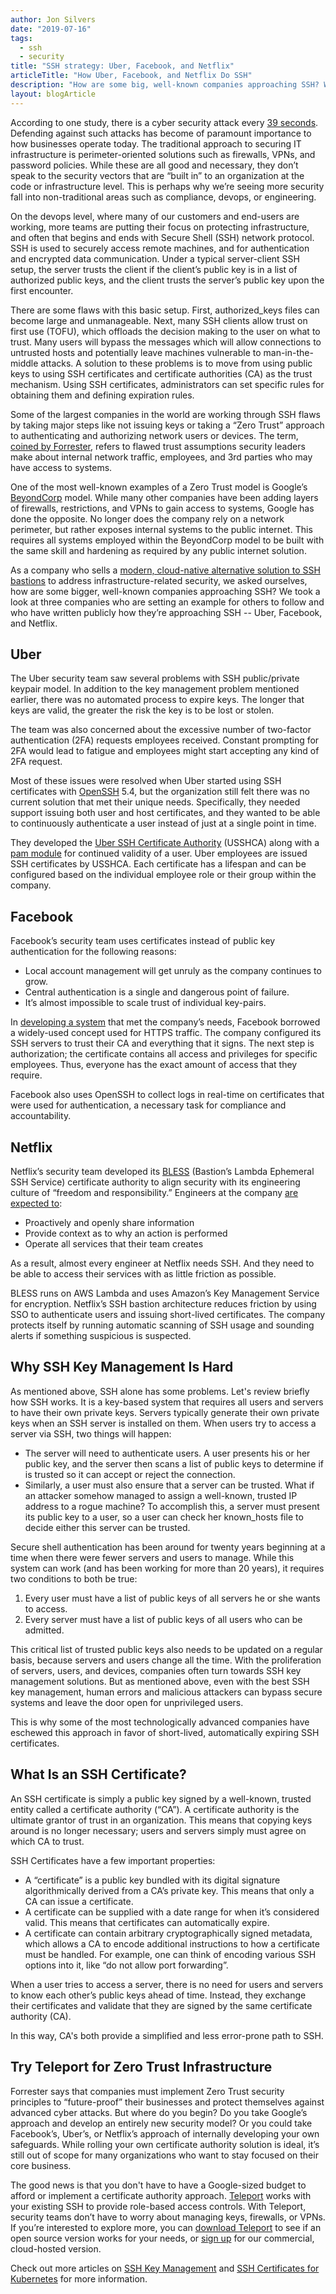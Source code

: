 ```yaml
---
author: Jon Silvers
date: "2019-07-16"
tags:
  - ssh
  - security
title: "SSH strategy: Uber, Facebook, and Netflix"
articleTitle: "How Uber, Facebook, and Netflix Do SSH"
description: "How are some big, well-known companies approaching SSH? We took a look at three who are setting an example for others to follow."
layout: blogArticle
---
```



According to one study, there is a cyber security attack every [39 seconds](https://www.securitymagazine.com/articles/87787-hackers-attack-every-39-seconds). Defending against such attacks has become of paramount importance to how businesses operate today. The traditional approach to securing IT infrastructure is perimeter-oriented solutions such as firewalls, VPNs, and password policies. While these are all good and necessary, they don’t speak to the security vectors that are “built in” to an organization at the code or infrastructure level. This is perhaps why we’re seeing more security fall into non-traditional areas such as compliance, devops, or engineering.

On the devops level, where many of our customers and end-users are working, more teams are putting their focus on protecting infrastructure, and often that begins and ends with Secure Shell (SSH) network protocol. SSH is used to securely access remote machines, and for authentication and encrypted data communication. Under a typical server-client SSH setup, the server trusts the client if the client’s public key is in a list of authorized public keys, and the client trusts the server’s public key upon the first encounter.

There are some flaws with this basic setup. First, authorized_keys files can become large and unmanageable. Next, many SSH clients allow trust on first use (TOFU), which offloads the decision making to the user on what to trust. Many users will bypass the messages which will allow connections to untrusted hosts and potentially leave machines vulnerable to man-in-the-middle attacks. A solution to these problems is to move from using public keys to using SSH certificates and certificate authorities (CA) as the trust mechanism. Using SSH certificates, administrators can set specific rules for obtaining them and defining expiration rules.

Some of the largest companies in the world are working through SSH flaws by taking major steps like not issuing keys or taking a “Zero Trust” approach to authenticating and authorizing network users or devices. The term, [coined by Forrester](https://www.forrester.com/playbook/The+Zero+Trust+Security+Playbook+For+2019/-/E-PLA300), refers to flawed trust assumptions security leaders make about internal network traffic, employees, and 3rd parties who may have access to systems.

One of the most well-known examples of a Zero Trust model is Google’s [BeyondCorp](https://cloud.google.com/beyondcorp/) model. While many other companies have been adding layers of firewalls, restrictions, and VPNs to gain access to systems, Google has done the opposite. No longer does the company rely on a network perimeter, but rather exposes internal systems to the public internet. This requires all systems employed within the BeyondCorp model to be built with the same skill and hardening as required by any public internet solution.

As a company who sells a [modern, cloud-native alternative solution to SSH bastions](/) to address infrastructure-related security, we asked ourselves, how are some bigger, well-known companies approaching SSH? We took a look at three companies who are setting an example for others to follow and who have written publicly how they’re approaching SSH -- Uber, Facebook, and  Netflix.


## Uber

The Uber security team saw several problems with SSH public/private keypair model. In addition to the key management problem mentioned earlier, there was no automated process to expire keys. The longer that keys are valid, the greater the risk the key is to be lost or stolen.

The team was also concerned about the excessive number of two-factor authentication (2FA) requests employees received. Constant prompting for 2FA would lead to fatigue and employees  might start accepting any kind of 2FA request.

Most of these issues were resolved when Uber started using SSH certificates with [OpenSSH](https://goteleport.com/blog/introducing-teleport-4-point-3-modern-replacement-for-openssh/) 5.4, but the organization still felt there was no current solution that met their unique needs. Specifically, they needed support issuing both user and host certificates, and they wanted to be able to continuously authenticate a user instead of just at a single point in time.

They developed the [Uber SSH Certificate Authority](https://medium.com/uber-security-privacy/introducing-the-uber-ssh-certificate-authority-4f840839c5cc) (USSHCA) along with a [pam module](https://github.com/uber/pam-ussh) for continued validity of a user. Uber employees are issued SSH certificates by USSHCA. Each certificate has a lifespan and can be configured based on the individual employee role or their group within the company.


## Facebook

Facebook’s security team uses certificates instead of public key authentication for the following reasons:

*   Local account management will get unruly as the company continues to grow.
*   Central authentication is a single and dangerous point of failure.
*   It’s almost impossible to scale trust of individual key-pairs.

In [developing a system](https://code.fb.com/security/scalable-and-secure-access-with-ssh/) that met the company’s needs, Facebook borrowed a widely-used concept used for HTTPS traffic. The company configured its SSH servers to trust their CA and everything that it signs. The next step is authorization; the certificate contains all access and privileges for specific employees. Thus, everyone has the exact amount of access that they require.

Facebook also uses OpenSSH to collect logs in real-time on certificates that were used for authentication, a necessary task for compliance and accountability.


## Netflix

Netflix’s security team developed its [BLESS](https://github.com/Netflix/bless) (Bastion’s Lambda Ephemeral SSH Service) certificate authority to align security with its engineering culture of “freedom and responsibility.” Engineers at the company [are expected to](https://speakerdeck.com/rlewis/how-netflix-gives-all-its-engineers-ssh-access-to-instances-running-in-production):

*   Proactively and openly share information
*   Provide context as to why an action is performed
*   Operate all services that their team creates

As a result, almost every engineer at Netflix needs SSH. And they need to be able to access their services with as little friction as possible.

BLESS runs on AWS Lambda and uses Amazon’s Key Management Service for encryption. Netflix’s SSH bastion architecture reduces friction by using SSO to authenticate users and issuing short-lived certificates. The company protects itself by running automatic scanning of SSH usage and sounding alerts if something suspicious is suspected.

## Why SSH Key Management Is Hard

As mentioned above, SSH alone has some problems. Let's review briefly how SSH works. It is a key-based system that requires all users and servers to have their own private keys. Servers typically generate their own private keys when an SSH server is installed on them. When users try to access a server via SSH, two things will happen:

* The server will need to authenticate users. A user presents his or her public key, and the server then scans a list of public keys to determine if is trusted so it can accept or reject the connection.
* Similarly, a user must also ensure that a server can be trusted. What if an attacker somehow managed to assign a well-known, trusted IP address to a rogue machine? To accomplish this, a server must present its public key to a user, so a user can check her known_hosts file to decide either this server can be trusted.

Secure shell authentication has been around for twenty years beginning at a time when there were fewer servers and users to manage. While this system can work (and has been working for more than 20 years), it requires two conditions to both be true:

1. Every user must have a list of public keys of all servers he or she wants to access.
1. Every server must have a list of public keys of all users who can be admitted.

This critical list of trusted public keys also needs to be updated on a regular basis, because servers and users change all the time. With the proliferation of servers, users, and devices, companies often turn towards SSH key management solutions. But as mentioned above, even with the best SSH key management, human errors and malicious attackers can bypass secure systems and leave the door open for unprivileged users.

This is why some of the most technologically advanced companies have eschewed this approach in favor of short-lived, automatically expiring SSH certificates.

## What Is an SSH Certificate?

An SSH certificate is simply a public key signed by a well-known, trusted entity called a certificate authority (“CA”). A certificate authority is the ultimate grantor of trust in an organization. This means that copying keys around is no longer necessary; users and servers simply must agree on which CA to trust.

SSH Certificates have a few important properties:

* A “certificate” is a public key bundled with its digital signature algorithmically derived from a CA’s private key. This means that only a CA can issue a certificate.
* A certificate can be supplied with a date range for when it’s considered valid. This means that certificates can automatically expire.
* A certificate can contain arbitrary cryptographically signed metadata, which allows a CA to encode additional instructions to how a certificate must be handled. For example, one can think of encoding various SSH options into it, like “do not allow port forwarding”.

When a user tries to access a server, there is no need for users and servers to know each other’s public keys ahead of time. Instead, they exchange their certificates and validate that they are signed by the same certificate authority (CA).

In this way, CA's both provide a simplified and less error-prone path to SSH.

<EmailSubscribeViolet />

## Try Teleport for Zero Trust Infrastructure

<BlogImage src="./assets/teleport-proxy-diagram.png" width="100%" alt="Teleport Proxy implements a special method to let clients get short lived certificates signed by auth's host certificate authority"/>

Forrester says that companies must implement Zero Trust security principles to “future-proof” their businesses and protect themselves against advanced cyber attacks. But where do you begin? Do you take Google’s approach and develop an entirely new security model? Or you could take Facebook’s, Uber’s, or Netflix’s approach of internally developing your own safeguards. While rolling your own certificate authority solution is ideal, it’s still out of scope for many organizations who want to stay focused on their core business.

The good news is that you don't have to have a Google-sized budget to afford or
implement a certificate authority approach. [Teleport](/) works with
your existing SSH to provide role-based access controls. With Teleport,
security teams don’t have to worry about managing keys, firewalls, or VPNs. If
you’re interested to explore more, you can [download Teleport](https://goteleport.com/download/) to see if an open source
version works for your needs, or [sign up](/pricing/) for our commercial, cloud-hosted version.

Check out more articles on [SSH Key Management](/blog/ssh-key-management/) and [SSH Certificates for Kubernetes](/blog/remotely-controlling-kubernetes-clusters-ssh-certificates/) for more information.
